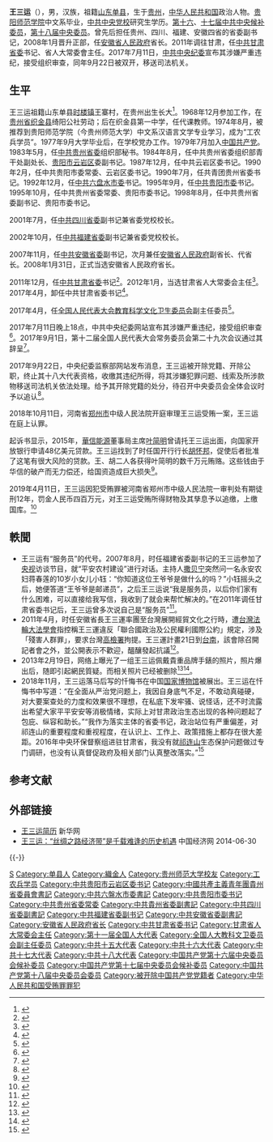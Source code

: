 {{Infobox officeholder
|图像=<!-- 请添加自由照片 -->Replace this image male.svg
|图像大小=220px
|图像说明=
|职务1={{CPC}}[[中国共产党甘肃省委员会|甘肃省委员会]]书记
|就任日期1=2011年12月11日
|卸任日期1=2017年4月1日
|前任1=[[陆浩|陆浩]]
|继任1=[[林铎_(1956年)|林铎]]
|职务2=甘肃省人民代表大会常务委员会主任
|就任日期2=2012年1月13日
|卸任日期2=2017年5月3日
|前任2=[[陆浩|陆浩]]
|继任2=[[林铎_(1956年)|林铎]]
|职务3=[[安徽省人民政府|安徽省人民政府]][[安徽行政长官列表|省长]]
|就任日期3=2007年12月3日
|卸任日期3=2011年12月11日
|前任3=[[王金山_(吉林)|王金山]]
|继任3=[[李斌_(1954年10月)|李斌]]
|姓名=王三运
|原名=
|字=
|号=
|籍贯=[[山东省|山东省]][[单县|单县]]
|出生日期={{Birth year and age|1952|12}}
|出生地点={{PRC}}[[贵州省|贵州省]][[织金县|织金县]]
|逝世日期=<!-- {{Death date and age|}}（死亡在前，出生在后）{{Death year and age|}} -->
|逝世地点=
|居处=
|政党=<del>{{CPC}}</del>（1979年7月加入－2017年9月22日开除）
|职业=官员
|父母=
|配偶=<!--{{marriage|姓名|}} -->
|子女=
|亲属=
|信仰=[[无神论|无]]
|专业=
|母校=[[贵州师范大学|贵阳师范学院]]<br>[[中共中央党校|中共中央党校]]
|网站=
|签名=
|脚注=
}}

'''王三运'''（{{bd|1952年|12月|catIdx=W王}}），男，汉族，祖籍[[山东省|山东]][[单县|单县]]，生于[[贵州省|贵州]]，[[中华人民共和国|中华人民共和国]]政治人物。[[贵州师范大学|贵阳师范学院]]中文系毕业，[[中共中央党校|中共中央党校]]研究生学历。[[中国共产党第十六届中央委员会候补委员列表|第十六]]、[[中国共产党第十七届中央委员会候补委员列表|十七届中共中央候补委员]]，[[中国共产党第十八届中央委员会委员列表|第十八届中央委员]]。曾先后担任贵州、四川、福建、安徽四省的省委副书记，2008年1月晋升正部，任[[安徽省人民政府|安徽省人民政府]]省长。2011年调往甘肃，任[[中国共产党甘肃省委员会|中共甘肃省委]]书记、省人大常委會主任。2017年7月11日，[[中国共产党中央纪律检查委员会|中共中央纪委]]宣布其涉嫌严重违纪，接受组织审查，同年9月22日被双开，移送司法机关。

== 生平 ==
{{seealso|中共十八大以来的反腐败工作}}
王三运祖籍山东单县[[时楼镇|时楼镇]]王寨村，在贵州出生长大<ref>{{cite web|url=http://gansu.gansudaily.com.cn/system/2011/12/12/012309417.shtml|title=甘肃省委主要领导职务调整 王三运任省委委员、常委、书记|accessdate=2011-12-12|date=2011-12-12|publisher=每日甘肃网|archiveurl=https://web.archive.org/web/20130923015234/http://gansu.gansudaily.com.cn/system/2011/12/12/012309417.shtml|archivedate=2013-09-23|deadurl=yes}}</ref>。1968年12月参加工作，在[[贵州省|贵州省]][[织金县|织金县]]绮阳公社劳动；后在织金县第一中学，任代课教师。1974年8月，被推荐到贵阳师范学院（今贵州师范大学）中文系汉语言文学专业学习，成为“工农兵学员”。1977年9月大学毕业后，在学校党办工作。1979年7月加入[[中国共产党|中国共产党]]。1983年5月，任[[中国共产党贵州省委员会|中共贵州省委]]组织部秘书。1984年8月，任中共贵州省委组织部青干处副处长、[[贵阳市|贵阳市]][[云岩区|云岩区]]委副书记。1987年12月，任中共云岩区委书记。1990年2月，任中共贵阳市委常委、云岩区委书记。1990年7月，任共青团贵州省委书记。1992年12月，任[[中共六盘水市委|中共六盘水市委]]书记。1995年9月，任[[中共贵阳市委|中共贵阳市委]]书记。1995年10月，任中共贵州省委常委、贵阳市委书记。1998年8月，任中共贵州省委副书记、贵阳市委书记。

2001年7月，任[[中国共产党四川省委员会|中共四川省委]]副书记兼省委党校校长。

2002年10月，任[[中国共产党福建省委员会|中共福建省委]]副书记兼省委党校校长。

2007年11月，任[[中国共产党安徽省委员会|中共安徽省委]]副书记，次月兼任[[安徽省人民政府|安徽省人民政府]]副省长、代省长。2008年1月31日，正式当选安徽省人民政府省长。

2011年12月，任[[中国共产党甘肃省委员会|中共甘肃省委]]书记<ref name="甘肃">{{cite news|url=http://www.gs.xinhuanet.com/news/2011-12/11/content_24310398.htm|title=甘肃省委主要负责同志职务调整 王三运任甘肃省委委员、常委、书记|date=2011-12-11|work=新华社|accessdate=2011-12-11|deadurl=yes|archiveurl=https://web.archive.org/web/20120107104131/http://www.gs.xinhuanet.com/news/2011-12/11/content_24310398.htm|archivedate=2012-01-07}}</ref>。2012年1月，当选甘肃省人大常委会主任<ref>{{cite web|url=http://news.xinhuanet.com/politics/2012-01/13/c_111436817.htm|title=王三运当选甘肃人大常委会主任|accessdate=2012-01-13|date=2012-01-13|publisher=新華網|archive-date=2016-08-22|archive-url=https://web.archive.org/web/20160822205730/http://news.xinhuanet.com/politics/2012-01/13/c_111436817.htm|dead-url=no}}</ref>。2017年4月，卸任中共甘肃省委书记<ref>{{cite web|url=http://district.ce.cn/newarea/sddy/201704/01/t20170401_21678297_1.shtml|title=甘肃省长林铎升任省委书记 王三运不再担任|accessdate=2017-04-01|date=2017-04-01|publisher=中国经济网|archive-date=2017-04-02|archive-url=https://web.archive.org/web/20170402082645/http://district.ce.cn/newarea/sddy/201704/01/t20170401_21678297_1.shtml|dead-url=no}}</ref>。

2017年4月，任[[全国人民代表大会教育科学文化卫生委员会|全国人民代表大会教育科学文化卫生委员会]]副主任委员<ref>{{cite news|url=http://district.ce.cn/newarea/sddy/201704/27/t20170427_22412536.shtml|title=全国人大常委会任免沈春耀、姜异康、王宪魁、夏宝龙、李适等职务|date=2017-04-27|work=中国经济网|accessdate=2017-04-28|archive-date=2017-04-29|archive-url=https://web.archive.org/web/20170429000317/http://district.ce.cn/newarea/sddy/201704/27/t20170427_22412536.shtml|dead-url=no}}</ref>。

2017年7月11日晚上18点，中共中央纪委网站宣布其涉嫌严重违纪，接受组织审查<ref>{{cite web|url=http://www.ccdi.gov.cn/jlsc/zggb/jlsc_zggb/201707/t20170711_102668.html|title=十二届全国人大教育科学文化卫生委员会副主任委员王三运涉嫌严重违纪接受组织审查|accessdate=2017-07-11|date=2017-07-11|publisher=中央纪委监察部网站|archive-date=2017-07-16|archive-url=https://web.archive.org/web/20170716153710/http://www.ccdi.gov.cn/jlsc/zggb/jlsc_zggb/201707/t20170711_102668.html|dead-url=no}}</ref>。2017年9月1日，第十二届全国人民代表大会常务委员会第二十九次会议通过其辞呈<ref>{{Cite web|url=http://www.npc.gov.cn/npc/xinwen/2017-09/01/content_2027933.htm|title=第十二届全国人民代表大会常务委员会代表资格审查委员会关于个别代表的代表资格的报告(2017年9月1日第十二届全国人民代表大会常务委员会第二十九次会议通过)|accessdate=2017-09-06|date=2017-09-01|publisher=中国人大网|archive-url=https://web.archive.org/web/20170906182923/http://www.npc.gov.cn/npc/xinwen/2017-09/01/content_2027933.htm|archive-date=2017年9月6日|dead-url=yes}}</ref>。

2017年9月22日，中央纪委监察部网站发布消息，王三运被开除党籍、开除公职，终止其十八大代表资格，收缴其违纪所得，将其涉嫌犯罪问题、线索及所涉款物移送司法机关依法处理。给予其开除党籍的处分，待召开中央委员会全体会议时予以追认<ref>{{cite web|url=http://www.ccdi.gov.cn/xwtt/201709/t20170922_107655.html|title=全国人大教育科学文化卫生委员会原副主任委员、甘肃省委原书记王三运严重违纪被开除党籍和公职|accessdate=2017-09-22|date=2017-09-22|publisher=中央纪委监察部网站|archive-date=2017-09-22|archive-url=https://web.archive.org/web/20170922075149/http://www.ccdi.gov.cn/xwtt/201709/t20170922_107655.html|dead-url=no}}</ref>。

2018年10月11日，河南省[[郑州市|郑州市]]中级人民法院开庭审理王三运受贿一案，王三运在庭上认罪。

起诉书显示，2015年，[[華信能源|華信能源]]董事局主席[[叶简明|叶简明]]曾请托王三运出面，向国家开放银行申请48亿美元贷款。王三运找到了时任国开行行长[[胡怀邦|胡怀邦]]，促使后者批准了这笔有很大风险的贷款。王、胡二人各获得叶简明的数千万元贿赂。这些钱由于华信的破产而无力偿还，给国资造成巨大损失<ref name="cew">{{Cite news|url=http://finance.china.com.cn/industry/renwu/20190801/5044107.shtml|title=起底国开行原董事长胡怀邦：到处攀附 出事前其下属已自杀|date=2019-08-01|work=中国经济周刊|via=中国网|accessdate=2021-01-07}}</ref>。

2019年4月11日，王三运因犯受贿罪被河南省郑州市中级人民法院一审判处有期徒刑12年，罚金人民币四百万元，对王三运受贿所得财物及其孳息予以追缴，上缴国库。<ref>{{cite web|url=http://www.bjnews.com.cn/news/2019/04/11/566602.html|title=甘肃省委原书记王三运一审被判12年|publisher=新京报|accessdate=2019-04-11|archive-date=2019-04-11|archive-url=https://web.archive.org/web/20190411045828/http://www.bjnews.com.cn/news/2019/04/11/566602.html|dead-url=no}}</ref>

==軼聞==
*王三运有“服务员”的代号。2007年8月，时任福建省委副书记的王三运参加了[[中国中央电视台|央视]]访谈节目，就“平安农村建设”进行对话。主持人[[撒贝宁|撒贝宁]]突然问一名永安农妇蒋春莲的10岁小女儿小钰：“你知道这位王爷爷是做什么的吗？”小钰摇头之后，她便答道“王爷爷是邮递员”，之后王三运说“我是服务员，以后你们家有什么困难，可以直接给我写信，我收到了就会来帮忙解决的。”在2011年调任甘肃省委书记后，王三运曾多次说自己是“服务员”<ref>{{cite web|url=http://news.sohu.com/20161013/n470219508.shtml|title=甘肃书记王三运：曾对小女孩说“我是服务员”|accessdate=2016-10-13|date=2016-10-13|publisher=新京报|archive-date=2016-10-16|archive-url=https://web.archive.org/web/20161016195010/http://news.sohu.com/20161013/n470219508.shtml|dead-url=no}}</ref>。
*2011年4月，时任安徽省長王三運率團至台灣展開經貿文化之行時，遭[[台灣法輪大法學會|台灣法輪大法學會]]指控稱王三運違反「聯合國政治及公民權利國際公約」規定，涉及「殘害人群罪」，要求台灣[[臺灣高等法院檢察署|高檢署]]拘提。王三運計畫21日到[[臺南市|台南]]，該會除召開記者會之外，並公開表示不歡迎，醞釀發起抗議<ref>{{cite web|url=https://www.voacantonese.com/a/taiwan-falungong-charges-anhui-governor-120052939/929214.html|title=安徽省省長在台被控殘害法輪功成員|accessdate=2011-04-18|date=2011-04-18|publisher=美国之音|archive-date=2019-01-15|archive-url=https://web.archive.org/web/20190115234432/https://www.voacantonese.com/a/taiwan-falungong-charges-anhui-governor-120052939/929214.html|dead-url=no}}</ref>。
*2013年2月19日，网络上曝光了一组王三运佩戴貴重品牌手錶的照片，照片爆出后，随即引起網民質疑。而相关照片已经被删除<ref>{{cite web|url=http://china.dwnews.com/news/2017-07-11/59824832.html|title=王三运落马 曾当面对习阳奉阴违|accessdate=2017-07-11|date=2017-07-11|publisher=美国之音|archive-url=https://web.archive.org/web/20170714155311/http://china.dwnews.com/news/2017-07-11/59824832.html|archive-date=2017-07-14|dead-url=yes}}</ref><ref>{{cite web|url=http://orientaldaily.on.cc/cnt/china_world/20170713/mobile/odn-20170713-0713_00182_001.html|title=王三運氣數已盡 十九大博弈激烈|accessdate=2017-07-13|date=2017-07-13|publisher=东方日报|archive-date=2019-01-16|archive-url=https://web.archive.org/web/20190116050037/http://orientaldaily.on.cc/cnt/china_world/20170713/mobile/odn-20170713-0713_00182_001.html|dead-url=no}}</ref>。
*2018年11月，王三运落马后写的忏悔书在中国[[国家博物馆|国家博物馆]]被展出。王三运在忏悔书中写道：“在全面从严治党问题上，我因自身底气不足，不敢动真碰硬，对大要案查处的力度和效果很不理想，在私底下发牢骚、说怪话，还不时流露出希望大家平平安安等消极情绪，实际上对甘肃政治生态出现的各种问题起了包庇、纵容和助长。”“我作为落实主体的省委书记，政治站位有严重偏差，对祁连山的重要程度和重视程度，在认识上、工作上、政策措施上都存在很大差距。2016年中央环保督察组进驻甘肃省，我没有就[[祁连山|祁连山]]生态保护问题做过专门调研，也没有认真督促政府及相关部门认真整改落实。”<ref>{{cite web|url=http://finance.sina.com.cn/china/2018-11-15/doc-ihnvukff4287202.shtml|title=项俊波处分决定本人签字首次曝光 称自己来日无多|accessdate=2018-11-15|date=2018-11-15|publisher=新浪财经|archive-date=2018-11-16|archive-url=https://web.archive.org/web/20181116173840/http://finance.sina.com.cn/china/2018-11-15/doc-ihnvukff4287202.shtml|dead-url=no}}</ref>

== 参考文献 ==
{{reflist|2}}

== 外部链接 ==
* [http://news.xinhuanet.com/ziliao/2007-12/03/content_7191482.htm 王三运简历] {{Wayback|url=http://news.xinhuanet.com/ziliao/2007-12/03/content_7191482.htm |date=20100731060201 }} 新华网
* [https://web.archive.org/web/20140517151327/http://www.ce.cn/xwzx/gnsz/gdxw/201403/11/t20140311_2461298.shtml 王三运：“丝绸之路经济带”是千载难逢的历史机遇] 中国经济网 2014-06-30

{{-}}
{{start box}}
{{s-ppo|cpc}}
{{s-before|[[陆浩|陆　浩]]}}
{{s-title|[[中国共产党甘肃省委员会|中国共产党甘肃省委员会]]书记|2011年12月－2017年4月}} 
{{s-after|[[林铎_(1956年)|林　铎]]}}
{{s-before|[[卢展工|卢展工]]}}
{{s-title|[[中国共产党福建省委员会|中国共产党福建省委员会]]专职副书记|2002年10月－2007年11月}}
{{s-after|[[于广洲|于广洲]]}}
{{s-before|[[杨崇汇|杨崇汇]]}}
{{s-title|[[中国共产党四川省委员会|中国共产党四川省委员会]]专职副书记|2001年7月－2002年10月}}
{{s-after|[[劉鵬_(1951年)|刘　鹏]]}}
{{s-before|[[王思齐|王思齐]]}}
{{s-title|[[中国共产党贵州省委员会|中国共产党贵州省委员会]]专职副书记|1998年8月－2001年7月}}
{{s-after|[[孙淦|孙　淦]]}}
{{s-before|[[李万禄|李万禄]]}}
{{s-title|[[中国共产党贵阳市委员会|中国共产党贵阳市委员会]]书记|1995年9月－1998年10月}} 
{{s-after|[[庹文升|庹文升]]}}
{{s-par|prc-lpc}}
{{s-before|[[陆浩|陆　浩]]}}
{{s-title|[[甘肃省人民代表大会常务委员会|甘肃省人民代表大会常务委员会]]主任|2012年1月－2017年5月}}
{{s-after|[[林铎_(1956年)|林　铎]]}}
{{s-gov|prc}}
{{s-before|[[王金山_(吉林)|王金山]]}}
{{s-title|[[安徽省人民政府|安徽省人民政府]]省长|2007年12月－2011年12月}} 
{{s-after|[[李斌_(1954年10月)|李　斌]]}}
{{end box}}

{{中共十八大到十九大期间的反腐败工作}}
{{中华人民共和国甘肃省地方领导人|nocat}}
{{中华人民共和国安徽省地方领导人|nocat}}
{{安徽行政长官}}
{{各省级行政区团委书记}}
{{党政正部级以上干部曾有团系统经历者}}

{{Authority control}}
{{DEFAULTSORT:Wang王}}
[[Category:王姓|S]]
[[Category:单县人|Category:单县人]]
[[Category:織金人|Category:織金人]]
[[Category:贵州师范大学校友|Category:贵州师范大学校友]]
[[Category:工农兵学员|Category:工农兵学员]]
[[Category:中共贵阳市云岩区委书记|Category:中共贵阳市云岩区委书记]]
[[Category:中國共產主義青年團貴州省委員會書記|Category:中國共產主義青年團貴州省委員會書記]]
[[Category:中共六盤水市委書記|Category:中共六盤水市委書記]]
[[Category:中共贵阳市委书记|Category:中共贵阳市委书记]]
[[Category:中共贵州省委常委|Category:中共贵州省委常委]]
[[Category:中共貴州省委副書記|Category:中共貴州省委副書記]]
[[Category:中共四川省委副書記|Category:中共四川省委副書記]]
[[Category:中共福建省委副书记|Category:中共福建省委副书记]]
[[Category:中共安徽省委副書記|Category:中共安徽省委副書記]]
[[Category:安徽省人民政府省长|Category:安徽省人民政府省长]]
[[Category:中共甘肃省委书记|Category:中共甘肃省委书记]]
[[Category:甘肃省人大常委会主任|Category:甘肃省人大常委会主任]]
[[Category:第十一届全国人大代表|Category:第十一届全国人大代表]]
[[Category:全国人大教科文卫委员会副主任委员|Category:全国人大教科文卫委员会副主任委员]]
[[Category:中共十五大代表|Category:中共十五大代表]]
[[Category:中共十六大代表|Category:中共十六大代表]]
[[Category:中共十七大代表|Category:中共十七大代表]]
[[Category:中共十八大代表|Category:中共十八大代表]]
[[Category:中国共产党第十六届中央委员会候补委员|Category:中国共产党第十六届中央委员会候补委员]]
[[Category:中国共产党第十七届中央委员会候补委员|Category:中国共产党第十七届中央委员会候补委员]]
[[Category:中国共产党第十八届中央委员会委员|Category:中国共产党第十八届中央委员会委员]]
[[Category:被开除中国共产党党籍者|Category:被开除中国共产党党籍者]]
[[Category:中华人民共和国受贿罪罪犯|Category:中华人民共和国受贿罪罪犯]]